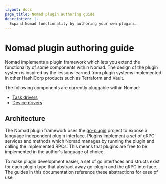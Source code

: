 ```yaml
---
layout: docs
page_title: Nomad plugin authoring guide
description: |-
  Expand Nomad functionality by authoring your own plugins.
---
```


# Nomad plugin authoring guide

Nomad implements a plugin framework which lets you extend the functionality of
some components within Nomad. The design of the plugin system is inspired by the
lessons learned from plugin systems implemented in other HashiCorp products such
as Terraform and Vault.

The following components are currently pluggable within Nomad:

- [Task drivers](/nomad/docs/plugins/task-driver)
- [Device drivers](/nomad/plugins/device-driver)

## Architecture

The Nomad plugin framework uses the [go-plugin][goplugin] project to expose
a language independent plugin interface. Plugins implement a set of gRPC
services and methods which Nomad manages by running the plugin and calling the
implemented RPCs. This means that plugins are free to be implemented in the
author's language of choice.

To make plugin development easier, a set of go interfaces and structs exist for
each plugin type that abstract away go-plugin and the gRPC interface. The
guides in this documentation reference these abstractions for ease of use.

[goplugin]: https://github.com/hashicorp/go-plugin
